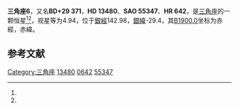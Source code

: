 {{Starbox begin
| name = 三角座6
}}
{{Starbox observe
| epoch = [[J2000.0|J2000.0]]
| constell = [[三角座|三角座]]<ref name=SIMBAD>{{cite web
 | url=http://simbad.u-strasbg.fr/simbad/sim-id?Ident=HR+642
 | title=Pulsating variable Star
 | publisher=Centre de Données astronomiques de Strasbourg
 | work=SIMBAD
 | accessdate=2012-07-13
 | archive-date=2022-01-06
 | archive-url=https://web.archive.org/web/20220106044029/http://simbad.u-strasbg.fr/simbad/sim-id?Ident=HR+642
 | dead-url=no
 }}</ref><ref name=DATA>{{cite web
 | url=http://vizier.u-strasbg.fr/viz-bin/VizieR-5?-out.add=.&-source=5050&-corr=PK=HR&-out.max=9999&HR=642
 | title=VizieR Detailed Page
 | accessdate=2012-07-13
 | archive-date=2016-03-04
 | archive-url=https://web.archive.org/web/20160304210117/http://vizier.u-strasbg.fr/viz-bin/VizieR-5?-out.add=.&-source=5050&-corr=PK=HR&-out.max=9999&HR=642
 | dead-url=no
 }}</ref>
| 星官 = 
| ra = {{RA|2|12|22.3}}<ref name=SIMBAD /><ref name=DATA />
| dec = {{DEC|+30|18|11}}<ref name=SIMBAD /><ref name=DATA />
| appmag_v = 4.94<ref name=SIMBAD /><ref name=DATA />
}}
{{Starbox character
| class = G5III+F5V<ref name=SIMBAD /><ref name=DATA />
| b-v = 0.78<ref name=SIMBAD /><ref name=DATA />
| u-b = 0.31<ref name=SIMBAD /><ref name=DATA />
| r-i = <ref name=SIMBAD /><ref name=DATA />
| variable = 
}}
{{Starbox astrometry
| radial_v = 0.31
| prop_mo_ra = -18
| parallax = 0.004
| p_error = 
}}
{{Starbox catalog
| names =BD+29 371，[[SAO星表|SAO]] 55347，[[HD星表|HD]] 13480，[[HR星表|HR]] 642}}
{{Starbox reference |Simbad=HR+642}}
{{Starbox end}}

'''三角座6'''，又名'''BD+29 371'''，'''HD 13480'''、'''SAO 55347'''、'''HR 642'''，是[[三角座|三角座]]的一颗恒星<ref name=SIMBAD /><ref name=DATA />，视星等为4.94，位于[[銀道座標系|銀經]]142.98，[[銀道座標系|銀緯]]-29.4，其[[B1900.0|B1900.0]]坐标为赤經{{RA|2|6|34}}，赤緯{{DEC|+29|-29.4|4}}。

== 参考文献 ==
{{reflist}}

{{star-stub}}

{{三角座恒星}}
[[Category:三角座|Category:三角座]]
[[Category:HD和HDE天體|13480]]
[[Category:HR天體|0642]]
[[Category:SAO天體|55347]]